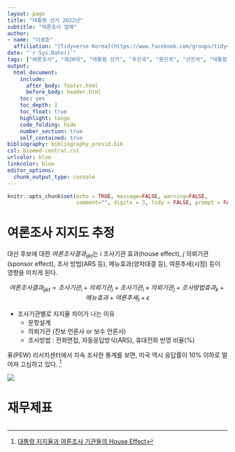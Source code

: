```yaml
---
layout: page
title: "대통령 선거 2022년"
subtitle: "여론조사 업체"
author:
- name: "이광춘"
  affiliation: "[Tidyverse Korea](https://www.facebook.com/groups/tidyverse/)"
date: "`r Sys.Date()`"
tags: ["여론조사", "제20대", "대통령 선거", "후진국", "중진국", "선진국", "대통령 지지율", "모듈", "제18대", "여론조사업체"]
output:
  html_document: 
    include:
      after_body: footer.html
      before_body: header.html
    toc: yes
    toc_depth: 2
    toc_float: true
    highlight: tango
    code_folding: hide
    number_section: true
    self_contained: true
bibliography: bibliography_presid.bib
csl: biomed-central.csl
urlcolor: blue
linkcolor: blue
editor_options: 
  chunk_output_type: console
---
```


```r
knitr::opts_chunk$set(echo = TRUE, message=FALSE, warning=FALSE,
                      comment="", digits = 3, tidy = FALSE, prompt = FALSE, fig.align = 'center')
```

# 여론조사 지지도 추정 {#estimate-support}

대선 후보에 대한 $여론조사결과_{ijkt}$는 $i$ 조사기관 효과(house effect), $j$ 의뢰기관(sponsor effect), 조사 방법(ARS 등), 메뉴효과(양자대결 등), 여론추세(시점) 등이 영향을 미치게 된다.

$$
여론조사결과_{ijkt} = 조사기관_i + 의뢰기관_j + 조사기관_i \times 의뢰기관_j + 조사방법효과_k + 메뉴효과 + 여론추세_t + \epsilon  
$$

- 조사기관별로 지지율 차이가 나는 이유
    - 문항설계
    - 의뢰기관 (진보 언론사 or 보수 언론사)
    - 조사방법 : 전화면접, 자동응답방식(ARS), 휴대전화 반영 비율(%)

퓨(PEW) 리서치센터에서 지속 조사한 통계를 보면, 미국 역시 응답률이 10% 이하로 떨어져 고심하고 있다. [^rm]

[^rm]: [대통령 지지율과 여론조사 기관들의 House Effect](http://www.realmeter.net/%EB%8C%80%ED%86%B5%EB%A0%B9-%EC%A7%80%EC%A7%80%EC%9C%A8-%EC%97%AC%EB%A1%A0%EC%A1%B0%EC%82%AC-%EA%B8%B0%EA%B4%80%EB%93%A4%EC%9D%98-house-effect-2/)
    
![](fig/response-rate.jpeg)

# 재무제표 {#get-fs}

```r

```

